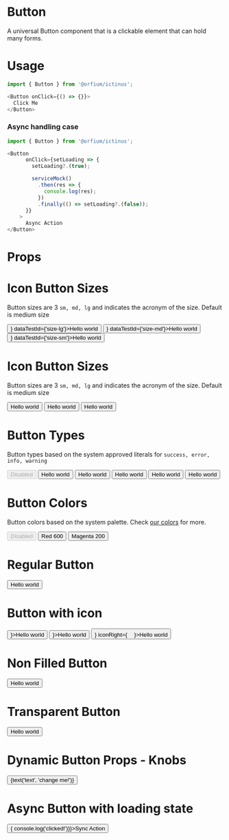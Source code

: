 
<Meta title="Design System/Button" component={Button} />

# Button

A universal Button component that is a clickable element that can hold many forms.

# Usage

```js
import { Button } from '@orfium/ictinus';

<Button onClick={() => {}}>
  Click Me
</Button>
```

### Async handling case

```js
import { Button } from '@orfium/ictinus';

<Button
      onClick={setLoading => {
        setLoading?.(true);

        serviceMock()
          .then(res => {
            console.log(res);
          })
          .finally(() => setLoading?.(false));
      }}
    >
      Async Action
</Button>
```

# Props

<Props of={Button} />


# Icon Button Sizes
Button sizes are 3 `sm, md, lg` and indicates the acronym of the size. Default is medium size

<Preview>
  <Story name="Icon Button Sizes">
    <Stack>
        <Button size={'lg'} iconLeft={<img src="https://brandmark.io/logo-rank/random/pepsi.png" width="16" height="16" />} dataTestId={'size-lg'}>Hello world</Button>
        <Button size={'md'} iconLeft={<img src="https://brandmark.io/logo-rank/random/pepsi.png" width="16" height="16" />} dataTestId={'size-md'}>Hello world</Button>
        <Button size={'sm'} iconLeft={<img src="https://brandmark.io/logo-rank/random/pepsi.png" width="16" height="16" />} dataTestId={'size-sm'}>Hello world</Button>
    </Stack>
  </Story>
</Preview>

# Icon Button Sizes
Button sizes are 3 `sm, md, lg` and indicates the acronym of the size. Default is medium size

<Preview>
  <Story name="Button Sizes">
    <Stack>
        <Button size={'lg'}>Hello world</Button>
        <Button size={'md'}>Hello world</Button>
        <Button size={'sm'}>Hello world</Button>
    </Stack>
  </Story>
</Preview>

# Button Types
Button types based on the system approved literals for `success, error, info, warning`

<Preview>
  <Story name="Button Types">
    <Stack>
        <Button size={'sm'} disabled type='success'>Disabled</Button>
        <Button size={'sm'} type='success'>Hello world</Button>
        <Button size={'sm'} type='error'>Hello world</Button>
        <Button size={'sm'} type='info'>Hello world</Button>
        <Button size={'sm'} type='warning'>Hello world</Button>
        <Button size={'sm'} transparent>Hello world</Button>
    </Stack>
  </Story>
</Preview>

# Button Colors
Button colors based on the system palette. Check <a href="/?path=/story/guide-colors--page">our colors</a> for more.

<Preview>
  <Story name="Button Colors">
    <Stack>
        <Button size={'sm'} disabled color={'red-400'}>Disabled</Button>
        <Button size={'sm'} color={'red-600'}>Red 600</Button>
        <Button size={'sm'} color={'magenta-200'}>Magenta 200</Button>
    </Stack>
  </Story>
</Preview>

# Regular Button
<Preview>
  <Story name="Regular Button">
    <Button filled={true} size={'lg'}>Hello world</Button>
  </Story>
</Preview>

# Button with icon
<Preview>
  <Story name="Button with icon">
    <Stack>
      <Button filled={true} size={'lg'} iconLeft={<img src="https://brandmark.io/logo-rank/random/pepsi.png" width="16" height="16" />}>Hello world</Button>
      <Button filled={true} size={'lg'} iconRight={<img src="https://brandmark.io/logo-rank/random/pepsi.png" width="16" height="16" />}>Hello world</Button>
      <Button filled={true} size={'lg'} iconLeft={<img src="https://brandmark.io/logo-rank/random/pepsi.png" width="16" height="16" />} iconRight={<img src="https://brandmark.io/logo-rank/random/pepsi.png" width="16" height="16" />}>Hello world</Button>
    </Stack>
  </Story>
</Preview>

# Non Filled Button
<Preview>
  <Story name="Non Filled Button">
    <Button filled={false} size={'lg'}>Hello world</Button>
  </Story>
</Preview>

# Transparent Button
<Preview>
  <Story name="Transparent Button">
    <Button type='success' size={'lg'} transparent>Hello world</Button>
  </Story>
</Preview>

# Dynamic Button Props - Knobs
<Preview>
  <Story name="Dynamic Button Props" parameters={{ decorators: [withKnobs] }}>
    <Button type={select('type', ['primary', 'secondary', 'success', 'error', 'info', 'warning', 'branded1', 'branded2'], 'secondary')} filled={boolean('filled', true)} size={select('size', ['sm', 'md', 'lg'], 'lg')}>{text('text', 'change me!')}</Button>
  </Story>
</Preview>


# Async Button with loading state

<Preview>
  <Story name="Async Button">
    <Stack>
      <Button size={'sm'} onClick={() => { console.log('clicked!')}}>Sync Action</Button>
      <AsyncButtonShowcase text={'Async sm'} btnSize={'sm'}/>
      <AsyncButtonShowcase text={'Async md'} btnSize={'md'}/>
      <AsyncButtonShowcase text={'Async lg'} btnSize={'lg'}/>
    </Stack>
  </Story>
</Preview>
